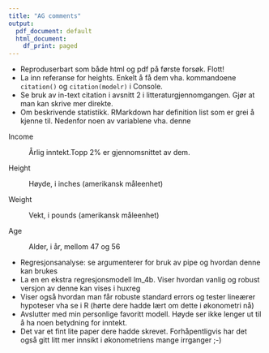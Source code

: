 ```yaml
---
title: "AG comments"
output:
  pdf_document: default
  html_document:
    df_print: paged
---
```


-   Reproduserbart som både html og pdf på første forsøk. Flott!
-   La inn referanse for heights. Enkelt å få dem vha. kommandoene `citation()` og `citation(modelr)` i Console.
-   Se bruk av in-text citation i avsnitt 2 i litteraturgjennomgangen. Gjør at man kan skrive mer direkte.
-   Om beskrivende statistikk. RMarkdown har definition list som er grei å kjenne til. Nedenfor noen av variablene vha. denne

Income

:   Årlig inntekt.Topp 2% er gjennomsnittet av dem.

Height

:   Høyde, i inches (amerikansk måleenhet)

Weight

:   Vekt, i pounds (amerikansk måleenhet)

Age

:   Alder, i år, mellom 47 og 56

-   Regresjonsanalyse: se argumenterer for bruk av pipe og hvordan denne kan brukes
-   La en en ekstra regresjonsmodell lm_4b. Viser hvordan vanlig og robust versjon av denne kan vises i huxreg
-   Viser også hvordan man får robuste standard errors og tester lineærer hypoteser vha se i R (hørte dere hadde lært om dette i økonometri nå)
-   Avslutter med min personlige favoritt modell. Høyde ser ikke lenger ut til å ha noen betydning for inntekt.
-   Det var et fint lite paper dere hadde skrevet. Forhåpentligvis har det også gitt litt mer innsikt i økonometriens mange irrganger ;-)
